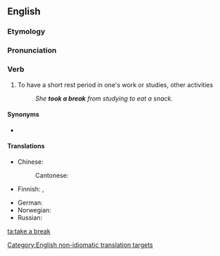 ==English==

===Etymology===
{{rfe|lang=en}}

===Pronunciation===
{{rfp|lang=en}}

===Verb===
{{en-verb|head=[[take]] a [[break]]|takes a break|taking a break|took a break|taken a break}}

# To have a short rest period in one's work or studies, other activities
#: ''She '''took a break''' from studying to eat a snack.''

====Synonyms====
* {{l|en|have a break}}

====Translations====
{{trans-top|to have a short rest period in one's work}}
* Chinese:
*: Cantonese: {{t|yue|休息|tr=jau1 sik1|sc=Hani}}
* Finnish: {{t+|fi|huilata}}, {{t|fi|huilia}}
{{trans-mid}}
* German: {{t|de|eine Pause machen}}
* Norwegian: {{t|no|ta en pause}}
* Russian: {{t+|ru|передохну́ть|pf}}
{{trans-bottom}}

[[Category:English non-idiomatic translation targets]]

[[ta:take a break]]
